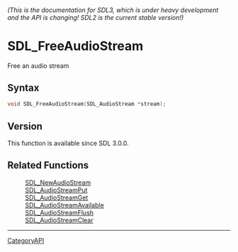 ====== (This is the documentation for SDL3, which is under heavy development and the API is changing! SDL2 is the current stable version!) ======
= SDL_FreeAudioStream =

Free an audio stream 

== Syntax ==

<syntaxhighlight lang='c'>
void SDL_FreeAudioStream(SDL_AudioStream *stream);
</syntaxhighlight>

== Version ==

This function is available since SDL 3.0.0.

== Related Functions ==

:[[SDL_NewAudioStream]]
:[[SDL_AudioStreamPut]]
:[[SDL_AudioStreamGet]]
:[[SDL_AudioStreamAvailable]]
:[[SDL_AudioStreamFlush]]
:[[SDL_AudioStreamClear]]

----
[[CategoryAPI]]



